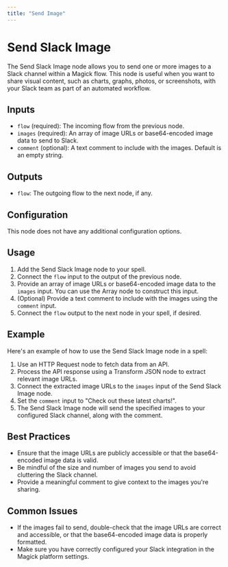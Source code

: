```yaml
---
title: "Send Image"
---
```


# Send Slack Image

The Send Slack Image node allows you to send one or more images to a Slack channel within a Magick flow. This node is useful when you want to share visual content, such as charts, graphs, photos, or screenshots, with your Slack team as part of an automated workflow.

## Inputs

- `flow` (required): The incoming flow from the previous node.
- `images` (required): An array of image URLs or base64-encoded image data to send to Slack.
- `comment` (optional): A text comment to include with the images. Default is an empty string.

## Outputs

- `flow`: The outgoing flow to the next node, if any.

## Configuration

This node does not have any additional configuration options.

## Usage

1. Add the Send Slack Image node to your spell.
2. Connect the `flow` input to the output of the previous node.
3. Provide an array of image URLs or base64-encoded image data to the `images` input. You can use the Array node to construct this input.
4. (Optional) Provide a text comment to include with the images using the `comment` input.
5. Connect the `flow` output to the next node in your spell, if desired.

## Example

Here's an example of how to use the Send Slack Image node in a spell:

1. Use an HTTP Request node to fetch data from an API.
2. Process the API response using a Transform JSON node to extract relevant image URLs.
3. Connect the extracted image URLs to the `images` input of the Send Slack Image node.
4. Set the `comment` input to "Check out these latest charts!".
5. The Send Slack Image node will send the specified images to your configured Slack channel, along with the comment.

## Best Practices

- Ensure that the image URLs are publicly accessible or that the base64-encoded image data is valid.
- Be mindful of the size and number of images you send to avoid cluttering the Slack channel.
- Provide a meaningful comment to give context to the images you're sharing.

## Common Issues

- If the images fail to send, double-check that the image URLs are correct and accessible, or that the base64-encoded image data is properly formatted.
- Make sure you have correctly configured your Slack integration in the Magick platform settings.
